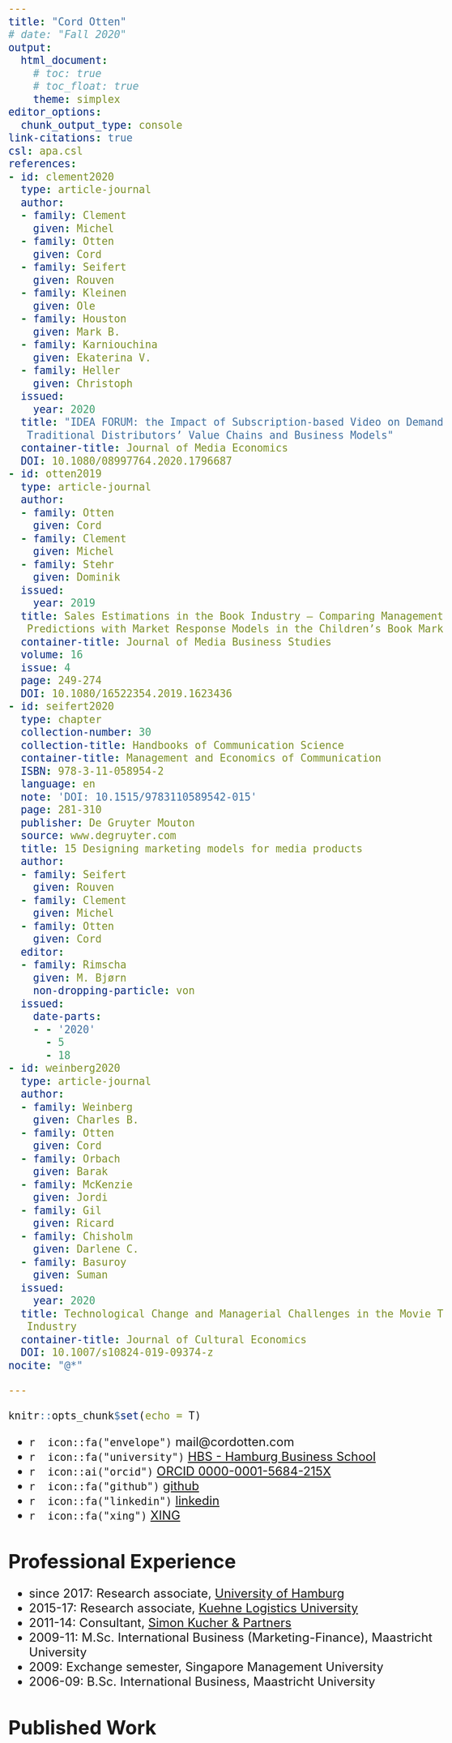 ```yaml
---
title: "Cord Otten"
# date: "Fall 2020"
output:
  html_document:
    # toc: true
    # toc_float: true
    theme: simplex
editor_options: 
  chunk_output_type: console
link-citations: true
csl: apa.csl
references:
- id: clement2020  
  type: article-journal
  author:
  - family: Clement
    given: Michel
  - family: Otten
    given: Cord
  - family: Seifert
    given: Rouven
  - family: Kleinen
    given: Ole
  - family: Houston
    given: Mark B.
  - family: Karniouchina
    given: Ekaterina V.
  - family: Heller
    given: Christoph
  issued:
    year: 2020
  title: "IDEA FORUM: the Impact of Subscription-based Video on Demand on
   Traditional Distributors’ Value Chains and Business Models"
  container-title: Journal of Media Economics
  DOI: 10.1080/08997764.2020.1796687
- id: otten2019  
  type: article-journal
  author:
  - family: Otten
    given: Cord
  - family: Clement
    given: Michel
  - family: Stehr
    given: Dominik
  issued:
    year: 2019
  title: Sales Estimations in the Book Industry – Comparing Management
   Predictions with Market Response Models in the Children’s Book Market
  container-title: Journal of Media Business Studies
  volume: 16
  issue: 4
  page: 249-274
  DOI: 10.1080/16522354.2019.1623436
- id: seifert2020
  type: chapter
  collection-number: 30
  collection-title: Handbooks of Communication Science
  container-title: Management and Economics of Communication
  ISBN: 978-3-11-058954-2
  language: en
  note: 'DOI: 10.1515/9783110589542-015'
  page: 281-310
  publisher: De Gruyter Mouton
  source: www.degruyter.com
  title: 15 Designing marketing models for media products
  author:
  - family: Seifert
    given: Rouven
  - family: Clement
    given: Michel
  - family: Otten
    given: Cord
  editor:
  - family: Rimscha
    given: M. Bjørn
    non-dropping-particle: von
  issued:
    date-parts:
    - - '2020'
      - 5
      - 18
- id: weinberg2020  
  type: article-journal
  author:
  - family: Weinberg
    given: Charles B.
  - family: Otten
    given: Cord
  - family: Orbach
    given: Barak
  - family: McKenzie
    given: Jordi
  - family: Gil
    given: Ricard
  - family: Chisholm
    given: Darlene C.
  - family: Basuroy
    given: Suman
  issued:
    year: 2020
  title: Technological Change and Managerial Challenges in the Movie Theater
   Industry
  container-title: Journal of Cultural Economics
  DOI: 10.1007/s10824-019-09374-z
nocite: "@*"

---
```


<style type="text/css">
  body {
    font-size: 24px;
  }
  h1.title {
    font-size: 60px;
  }
  h1 {
    font-size: 38px;
  }
  .references {
    padding-left: 1.5em;
    text-indent:-1.5em;
  }
</style>

```r
knitr::opts_chunk$set(echo = T)
```

* `r  icon::fa("envelope")` mail@cordotten.com  
* `r  icon::fa("university")` [HBS - Hamburg Business School](https://www.bwl.uni-hamburg.de/mp/team/cord-otten.html)  
* `r  icon::ai("orcid")` [ORCID 0000-0001-5684-215X](https://orcid.org/0000-0001-5684-215X)
* `r  icon::fa("github")` [github](https://github.com/cord-otten)
* `r  icon::fa("linkedin")` [linkedin](https://www.linkedin.com/in/cord-otten-54060741/)
* `r  icon::fa("xing")` [XING](https://www.xing.com/profile/Cord_Otten/)

# Professional Experience

* since 2017: Research associate, [University of Hamburg](https://www.bwl.uni-hamburg.de/mp/)  
* 2015-17: Research associate, [Kuehne Logistics University](https://www.the-klu.org/)  
* 2011-14: Consultant, [Simon Kucher & Partners](https://www.simon-kucher.com/)  
* 2009-11: M.Sc. International Business (Marketing-Finance), Maastricht University  
* 2009: Exchange semester, Singapore Management University  
* 2006-09: B.Sc. International Business, Maastricht University  

# Published Work